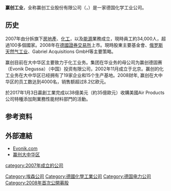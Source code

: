 {{Infobox company
| company_name    =  赢创工业
| logo            =  [[File:伊諾力克工業股份有限公司logo.png|250px]]
| company_type    =  [[股份有限公司|股份有限公司]] 
| traded_as       = {{FWB|EVKA}}
| foundation      = {{start date and age|df=yes|2007}}
| location        =  {{GER}}[[北萊茵-威斯特法倫州|北萊茵-威斯特法倫州]][[埃森|埃森]]
| key_people      =  Klaus Engel <small>([[董事长|董事长]])</small>, Wilhelm Bonse-Geuking <small>([[监事会|监事会]]主席)</small>
|revenue          = {{Increase}} 144.19亿欧元 <small>(2017)</small><ref name=FR17>{{cite web|url=http://corporate.evonik.com/Downloads/Corporate/BPK/Evonik_FB2017_E.pdf|title=Financial Report 2017|publisher=[[Evonik_Industries_AG|Evonik Industries AG]]|access-date=2020-02-15|archive-date=2021-01-19|archive-url=https://web.archive.org/web/20210119215220/https://corporate.evonik.com/Downloads/Corporate/BPK/Evonik_FB2017_E.pdf|dead-url=no}}</ref>
|operating_income = {{Increase}} 14.9亿欧元 <small>(2017)</small><ref name=FR17/>
|net_income       = {{Decrease}} 7.17亿欧元 <small>(2017)</small><ref name=FR17/>
|assets           = {{Increase}} 199.39亿欧元 <small>(2017)</small><ref name=FR17/>
|equity           = {{Increase}} 199.39亿欧元 <small>(2017)</small><ref name=FR17/>
| num_employees   = {{Increase}} 36,523 <small>(2017年)</small><ref name=FR17/>
| industry        =  化工业
| products        =  特殊化学品
| homepage        =  [http://corporate.evonik.com/de/Pages/default.aspx www.evonik.com]
| intl            =  yes
}}

'''赢创工业'''，全称赢创工业股份有限公司（{{lang-de|Evonik Industries AG}}，{{FWB|EVKA}}）是一家德国化学工业公司。

==历史==
2007年由{{tsl|de|RAG Aktiengesellschaft|雷諾克股份有限公司|}}分拆旗下[[房地產|房地產]]、[[化工|化工]]，以及[[能源|能源]]業務成立，現時員工約34,000人，超過100多個國家。2008年在[[德國證券交易所|德國證券交易所]]上市。現時股東主要{{tsl|de|RAG Aktiengesellschaft|雷諾克股份有限公司|}}基金會、[[俄罗斯天然气工业|俄罗斯天然气工业]]、Gabriel Acquisitions GmbH等主要策略。

赢创目前在大中华区主要致力于化工业务。集团在华业务的母公司为赢创德固赛（Evonik Degussa）（中国）投资有限公司，2002年11月成立于北京。赢创的化工业务在大中华区已经拥有了19家企业和15个生产基地。2008财年, 赢创在大中华区的员工数达到4000名，销售额超过8.2亿欧元。

於2017年1月3日贏創工業完成以38億美元（約35億歐元）收購美國Air Products公司特種添加劑業務性能材料部門的活動。

==参考资料==
{{Reflist}}

==外部連結==
*[http://www.evonik.com Evonik.com] {{Wayback|url=http://www.evonik.com/ |date=20170108074505 }}
*[http://corporate.evonik.cn/ 赢创大中华区]

[[Category:埃森公司|Category:埃森公司]]
[[Category:德國化學工業公司|Category:德國化學工業公司]]
[[Category:德国电力公司|Category:德国电力公司]]
[[category:2007年成立的公司|category:2007年成立的公司]]
[[Category:2008年首次公開募股|Category:2008年首次公開募股]]